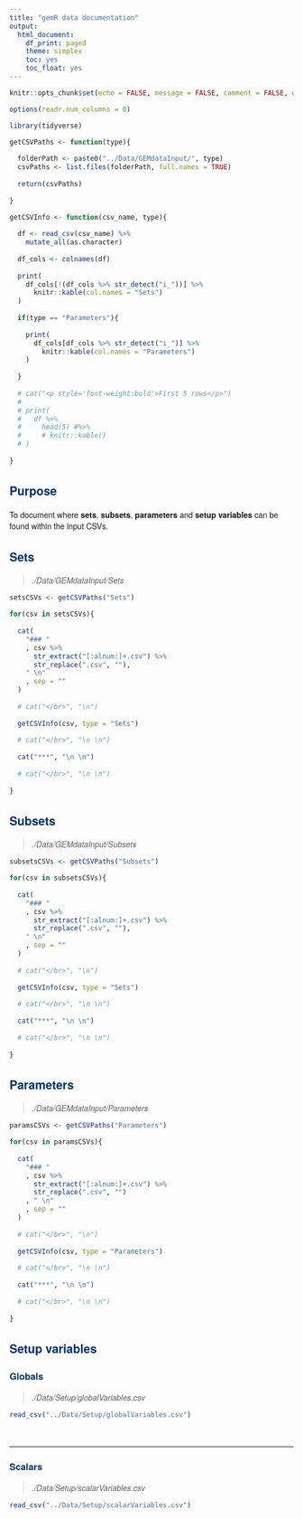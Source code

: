 ```yaml
---
title: "gemR data documentation"
output: 
  html_document: 
    df_print: paged
    theme: simplex
    toc: yes
    toc_float: yes
---
```


<style>
    body {font-family: 'Helvetica Neue', Helvetica, Arial, sans-serif;}
    .table {width: 20%}
    .list-group-item.active, .list-group-item.active:hover, .list-group-item.active:focus {background-color: #00346b; border-color: #00346b; opacity: 0.8;}
    h1, h2, h3 {color: #00346b;}
</style>

```r

knitr::opts_chunk$set(echo = FALSE, message = FALSE, comment = FALSE, warning = FALSE)

options(readr.num_columns = 0)

library(tidyverse)

getCSVPaths <- function(type){
  
  folderPath <- paste0("../Data/GEMdataInput/", type)
  csvPaths <- list.files(folderPath, full.names = TRUE)
  
  return(csvPaths)
  
}

getCSVInfo <- function(csv_name, type){
  
  df <- read_csv(csv_name) %>% 
    mutate_all(as.character)
  
  df_cols <- colnames(df)
  
  print( 
    df_cols[!(df_cols %>% str_detect("i_"))] %>% 
      knitr::kable(col.names = "Sets")
  )
  
  if(type == "Parameters"){
    
    print( 
      df_cols[df_cols %>% str_detect("i_")] %>% 
        knitr::kable(col.names = "Parameters")
    )
    
  }
  
  # cat("<p style='font-weight:bold'>First 5 rows</p>")
  # 
  # print(
  #   df %>%
  #     head(5) #%>%
  #     # knitr::kable()
  # )
  
}

```

## Purpose

To document where **sets**, **subsets**, **parameters** and **setup variables** can be found within the input CSVs.

## Sets

> *./Data/GEMdataInput/Sets*

```r

setsCSVs <- getCSVPaths("Sets")

for(csv in setsCSVs){
  
  cat(
    "### "
    , csv %>% 
      str_extract("[:alnum:]+.csv") %>% 
      str_replace(".csv", ""), 
    " \n"
    , sep = ""
  ) 
  
  # cat("</br>", "\n")
  
  getCSVInfo(csv, type = "Sets")
  
  # cat("</br>", "\n \n")
  
  cat("***", "\n \n")
  
  # cat("</br>", "\n \n")
  
}

```

## Subsets

> *./Data/GEMdataInput/Subsets*

```r

subsetsCSVs <- getCSVPaths("Subsets")

for(csv in subsetsCSVs){
  
  cat(
    "### "
    , csv %>% 
      str_extract("[:alnum:]+.csv") %>% 
      str_replace(".csv", ""), 
    " \n"
    , sep = ""
  ) 
  
  # cat("</br>", "\n")
  
  getCSVInfo(csv, type = "Sets")
  
  # cat("</br>", "\n \n")
  
  cat("***", "\n \n")
  
  # cat("</br>", "\n \n")
  
}

```

## Parameters

> *./Data/GEMdataInput/Parameters*

```r

paramsCSVs <- getCSVPaths("Parameters")

for(csv in paramsCSVs){
  
  cat(
    "### "
    , csv %>% 
      str_extract("[:alnum:]+.csv") %>% 
      str_replace(".csv", "")
    , " \n"
    , sep = ""
  ) 
  
  # cat("</br>", "\n")
  
  getCSVInfo(csv, type = "Parameters")
  
  # cat("</br>", "\n \n")
  
  cat("***", "\n \n")
  
  # cat("</br>", "\n \n")
  
}

```

## Setup variables

### Globals

> *./Data/Setup/globalVariables.csv*

```r

read_csv("../Data/Setup/globalVariables.csv")

```

</br>

<hr>


### Scalars

> *./Data/Setup/scalarVariables.csv*

```r

read_csv("../Data/Setup/scalarVariables.csv")

```


